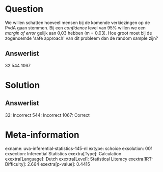 Question
========

We willen schatten hoeveel mensen bij de komende verkiezingen op de PvdA
gaan stemmen. Bij een *confidence* level van 95% willen we een *margin
of error* gelijk aan 0,03 hebben (m = 0,03). Hoe groot moet bij de
zogenoemde \'safe approach\' van dit probleem dan de random sample zijn?

Answerlist
----------

32
544
1067

Solution
========

Answerlist
----------

32: Incorrect
544: Incorrect
1067: Correct

Meta-information
================
exname: uva-inferential-statistics-145-nl
extype: schoice
exsolution: 001
exsection: Inferential Statistics
exextra[Type]: Calculation
exextra[Language]: Dutch
exextra[Level]: Statistical Literacy
exextra[IRT-Difficulty]: 2.664
exextra[p-value]: 0.4415
